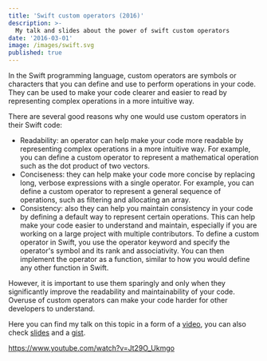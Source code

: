 ```yaml
---
title: 'Swift custom operators (2016)'
description: >-
  My talk and slides about the power of swift custom operators
date: '2016-03-01'
image: /images/swift.svg
published: true
---
```


In the Swift programming language, custom operators are symbols or characters that you can define and use to perform operations in your code. They can be used to make your code clearer and easier to read by representing complex operations in a more intuitive way.

There are several good reasons why one would use custom operators in their Swift code:

- Readability: an operator can help make your code more readable by representing complex operations in a more intuitive way. For example, you can define a custom operator to represent a mathematical operation such as the dot product of two vectors.
- Conciseness: they can help make your code more concise by replacing long, verbose expressions with a single operator. For example, you can define a custom operator to represent a general sequence of operations, such as filtering and allocating an array.
- Consistency: also they can help you maintain consistency in your code by defining a default way to represent certain operations. This can help make your code easier to understand and maintain, especially if you are working on a large project with multiple contributors.
  To define a custom operator in Swift, you use the operator keyword and specify the operator's symbol and its rank and associativity. You can then implement the operator as a function, similar to how you would define any other function in Swift.

However, it is important to use them sparingly and only when they significantly improve the readability and maintainability of your code. Overuse of custom operators can make your code harder for other developers to understand.

Here you can find my talk on this topic in a form of a [video](https://www.youtube.com/watch?v=Jt29O_Ukmgo), you can also check [slides](https://gera.cx/custom-swift-operators-the-good-the-bad-and-the-ugly.pdf) and a [gist](https://gist.github.com/mikeger/e7c3d664dddd7322977c).

https://www.youtube.com/watch?v=Jt29O_Ukmgo
